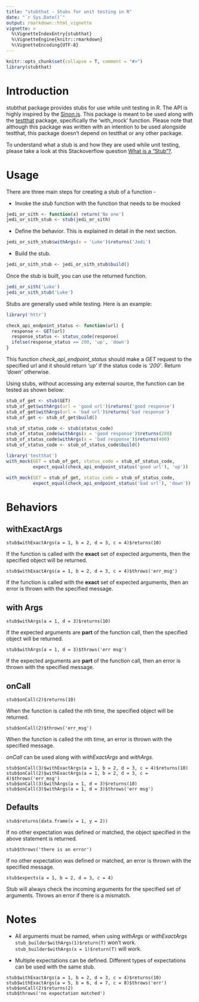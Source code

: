```yaml
---
title: "stubthat - Stubs for unit testing in R"
date: "`r Sys.Date()`"
output: rmarkdown::html_vignette
vignette: >
  %\VignetteIndexEntry{stubthat}
  %\VignetteEngine{knitr::rmarkdown}
  %\VignetteEncoding{UTF-8}
---
```


```r
knitr::opts_chunk$set(collapse = T, comment = "#>")
library(stubthat)
```

# Introduction
stubthat package provides stubs for use while unit testing in R. The API is highly inspired by the [Sinon.js](http://sinonjs.org/). This package is meant to be used along with the [testthat](https://cran.r-project.org/package=testthat) package, specifically the 'with_mock' function. Please note that although this package was written with an intention to be used alongside testthat, this package doesn't depend on testthat or any other package.

To understand what a stub is and how they are used while unit testing, please take a look at this Stackoverflow question [What is a “Stub”?](http://stackoverflow.com/questions/463278/what-is-a-stub).


# Usage
There are three main steps for creating a stub of a function -  

- Invoke the *stub* function with the function that needs to be mocked
```r
jedi_or_sith <- function(x) return('No one')
jedi_or_sith_stub <- stub(jedi_or_sith)
```
- Define the behavior. This is explained in detail in the next section.
```r
jedi_or_sith_stub$withArgs(x = 'Luke')$returns('Jedi')
```
- Build the stub.
```r
jedi_or_sith_stub <- jedi_or_sith_stub$build()
```

Once the stub is built, you can use the returned function.
```r
jedi_or_sith('Luke')
jedi_or_sith_stub('Luke')
```

Stubs are generally used while testing. Here is an example:
```r
library('httr')

check_api_endpoint_status <- function(url) {
  response <- GET(url)
  response_status <- status_code(response)
  ifelse(response_status == 200, 'up', 'down')
}
```
This function *check_api_endpoint_status* should make a *GET* request to the specified url and it should return *'up'* if the status code is *'200'*. Return *'down'* otherwise.

Using stubs, without accessing any external source, the function can be tested as shown below:
```r
stub_of_get <- stub(GET)
stub_of_get$withArgs(url = 'good url')$returns('good response')
stub_of_get$withArgs(url = 'bad url')$returns('bad response')
stub_of_get <- stub_of_get$build()

stub_of_status_code <- stub(status_code)
stub_of_status_code$withArgs(x = 'good response')$returns(200)
stub_of_status_code$withArgs(x = 'bad response')$returns(400)
stub_of_status_code <- stub_of_status_code$build()

library('testthat')
with_mock(GET = stub_of_get, status_code = stub_of_status_code,
          expect_equal(check_api_endpoint_status('good url'), 'up'))

with_mock(GET = stub_of_get, status_code = stub_of_status_code,
          expect_equal(check_api_endpoint_status('bad url'), 'down'))
```


# Behaviors

## withExactArgs
````stub$withExactArgs(a = 1, b = 2, d = 3, c = 4)$returns(10)````

If the function is called with the **exact** set of expected arguments, then the specified object will be returned.

````stub$withExactArgs(a = 1, b = 2, d = 3, c = 4)$throws('err_msg')````

If the function is called with the **exact** set of expected arguments, then an error is thrown with the specified message.


## with Args
````stub$withArgs(a = 1, d = 3)$returns(10)````

If the expected arguments are **part** of the function call, then the specified object will be returned.

````stub$withArgs(a = 1, d = 3)$throws('err msg')````

If the expected arguments are **part** of the function call,  then an error is thrown with the specified message.

## onCall
````stub$onCall(2)$returns(10)````

When the function is called the nth time, the specified object will be returned.

````stub$onCall(2)$throws('err_msg')````

When the function is called the nth time, an error is thrown with the specified message.

  
*onCall* can be used along with *withExactArgs* and *withArgs*.

```
stub$onCall(3)$withExactArgs(a = 1, b = 2, d = 3, c = 4)$returns(10)
stub$onCall(2)$withExactArgs(a = 1, b = 2, d = 3, c = 4)$throws('err_msg')
stub$onCall(3)$withArgs(a = 1, d = 3)$returns(10)
stub$onCall(3)$withArgs(a = 1, d = 3)$throws('err msg')
```

## Defaults
````stub$returns(data.frame(x = 1, y = 2))````

If no other expectation was defined or matched, the object specified in the above statement is returned.

````stub$throws('there is an error')````

If no other expectation was defined or matched, an error is thrown with the specified message.

````stub$expects(a = 1, b = 2, d = 3, c = 4)````

Stub will always check the incoming arguments for the specified set of arguments. Throws an error if there is a mismatch.


# Notes
- All arguments must be named, when using *withArgs* or *withExactArgs*
```stub_builder$withArgs(1)$return(T)``` won't work.
```stub_builder$withArgs(x = 1)$return(T)``` will work.


- Multiple expectations can be defined. Different types of expectations can be used with the same stub.
```
stub$withExactArgs(a = 1, b = 2, d = 3, c = 4)$returns(10)
stub$withExactArgs(a = 5, b = 6, d = 7, c = 8)$throws('err')
stub$onCall(2)$returns(2)
stub$throws('no expectation matched')
```
